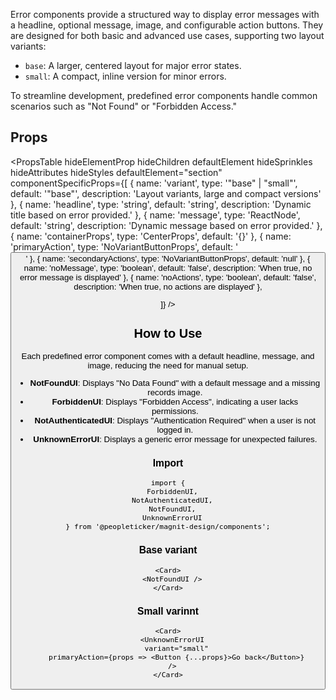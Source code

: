 
Error components provide a structured way to display error messages with a
headline, optional message, image, and configurable action buttons. They are
designed for both basic and advanced use cases, supporting two layout variants:

- `base`: A larger, centered layout for major error states.
- `small`: A compact, inline version for minor errors.

To streamline development, predefined error components handle common scenarios
such as "Not Found" or "Forbidden Access."

## Props

<PropsTable
  hideElementProp
  hideChildren
  defaultElement
  hideSprinkles
  hideAttributes
  hideStyles
  defaultElement="section"
  componentSpecificProps={[
    {
      name: 'variant',
      type: '"base" | "small"',
      default: '"base"',
      description: 'Layout variants, large and compact versions'
    },
    {
      name: 'headline',
      type: 'string',
      default: 'string',
      description: 'Dynamic title based on error provided.'
    },
    {
      name: 'message',
      type: 'ReactNode',
      default: 'string',
      description: 'Dynamic message based on error provided.'
    },
    {
      name: 'containerProps',
      type: 'CenterProps',
      default: '{}'
    },
    {
      name: 'primaryAction',
      type: 'NoVariantButtonProps',
      default: '<Button/>'
    },
    {
      name: 'secondaryActions',
      type: 'NoVariantButtonProps',
      default: 'null'
    },
    {
      name: 'noMessage',
      type: 'boolean',
      default: 'false',
      description: 'When true, no error message is displayed'
    },
    {
      name: 'noActions',
      type: 'boolean',
      default: 'false',
      description: 'When true, no actions are displayed'
    },

]} />

## How to Use

Each predefined error component comes with a default headline, message, and
image, reducing the need for manual setup.

- **NotFoundUI**: Displays "No Data Found" with a default message and a missing
  records image.
- **ForbiddenUI**: Displays "Forbidden Access", indicating a user lacks
  permissions.
- **NotAuthenticatedUI**: Displays "Authentication Required" when a user is not
  logged in.
- **UnknownErrorUI**: Displays a generic error message for unexpected failures.

### Import

```tsx
import {
  ForbiddenUI,
  NotAuthenticatedUI,
  NotFoundUI,
  UnknownErrorUI
} from '@peopleticker/magnit-design/components';
```

### Base variant

```tsx live
<Card>
  <NotFoundUI />
</Card>
```

### Small varinnt

```tsx live
<Card>
  <UnknownErrorUI
    variant="small"
    primaryAction={props => <Button {...props}>Go back</Button>}
  />
</Card>
```
